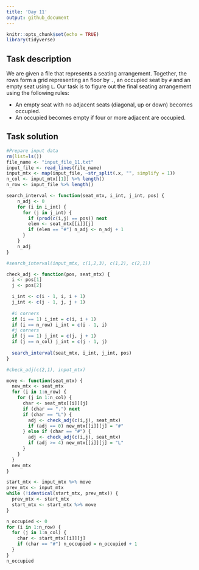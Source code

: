 ```yaml
---
title: 'Day 11'
output: github_document
---
```


```r
knitr::opts_chunk$set(echo = TRUE)
library(tidyverse)
```

## Task description
We are given a file that represents a seating arrangement. Together, the rows form a grid representing an floor by `.`, an occupied seat by `#` and an empty seat using `L`. Our task is to figure out the final seating arrangement using the following rules:

* An empty seat with no adjacent seats (diagonal, up or down) becomes occupied.
* An occupied becomes empty if four or more adjacent are occupied. 

## Task solution
```r
#Prepare input data
rm(list=ls())
file_name <- "input_file_11.txt"
input_file <- read_lines(file_name) 
input_mtx <- map(input_file, ~str_split(.x, "", simplify = 1)) 
n_col <- input_mtx[[1]] %>% length()
n_row <- input_file %>% length()
```
```r
search_interval <- function(seat_mtx, i_int, j_int, pos) {
    n_adj <- 0
    for (i in i_int) {
      for (j in j_int) {
        if (prod(c(i,j) == pos)) next
        elem <- seat_mtx[[i]][j]
        if (elem == "#") n_adj <- n_adj + 1
      }
    }
    n_adj
}

#search_interval(input_mtx, c(1,2,3), c(1,2), c(2,1))

check_adj <- function(pos, seat_mtx) {
  i <- pos[1]
  j <- pos[2]

  i_int <- c(i - 1, i, i + 1)
  j_int <- c(j - 1, j, j + 1)
  
  #i corners
  if (i == 1) i_int = c(i, i + 1)
  if (i == n_row) i_int = c(i - 1, i)
  #j corners
  if (j == 1) j_int = c(j, j + 1)
  if (j == n_col) j_int = c(j - 1, j)
 
  search_interval(seat_mtx, i_int, j_int, pos)
}

#check_adj(c(2,1), input_mtx)

move <- function(seat_mtx) {
  new_mtx <- seat_mtx
  for (i in 1:n_row) {
    for (j in 1:n_col) {
      char <- seat_mtx[[i]][j]
      if (char == ".") next
      if (char == "L") {
        adj <- check_adj(c(i,j), seat_mtx)
        if (adj == 0) new_mtx[[i]][j] = "#"
      } else if (char == "#") {
        adj <- check_adj(c(i,j), seat_mtx)
        if (adj >= 4) new_mtx[[i]][j] = "L"
      }
    }
  }
  new_mtx
}

start_mtx <- input_mtx %>% move
prev_mtx <- input_mtx
while (!identical(start_mtx, prev_mtx)) {
  prev_mtx <- start_mtx
  start_mtx <- start_mtx %>% move
}

n_occupied <- 0
for (i in 1:n_row) {
  for (j in 1:n_col) {
    char <- start_mtx[[i]][j]
    if (char == "#") n_occupied = n_occupied + 1
  }
}
n_occupied
```



